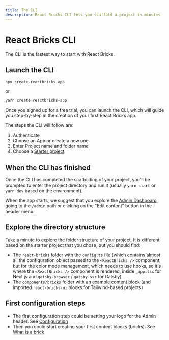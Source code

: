 ```yaml
---
title: The CLI
description: React Bricks CLI lets you scaffold a project in minutes
---
```


# React Bricks CLI

The CLI is the fastest way to start with React Bricks.

## Launch the CLI

```shell
npx create-reactbricks-app
```

or

```shell
yarn create reactbricks-app
```

Once you signed up for a free trial, you can launch the CLI, which will guide you step-by-step in the creation of your first React Bricks app.

The steps the CLI will follow are:

1. Authenticate
2. Choose an App or create a new one
3. Enter Project name and folder name
4. Choose a [Starter project](starter-projects)

## When the CLI has finished

Once the CLI has completed the scaffolding of your project, you'll be prompted to enter the project directory and run it (usually `yarn start` or `yarn dev` based on the environment).

When the app starts, we suggest that you explore the [Admin Dashboard](react-bricks-dashboard), going to the `/admin` path or clicking on the "Edit content" button in the header menù.

## Explore the directory structure

Take a minute to explore the folder structure of your project. It is different based on the starter project that you chose, but you should find:

- The `react-bricks` folder with the `config.ts` file (which contains almost all the configuration object passed to the `<ReactBricks />` component, but for the color mode management, which needs to use hooks, so it's where the `<ReactBricks />` component is rendered, inside `_app.tsx` for Next.js and `gatsby-browser` / `gatsby-ssr` for Gatsby)
- The `components/bricks` folder with an example content block (and imported `react-bricks-ui` blocks for Tailwind-based projects)

## First configuration steps

- The first configuration step could be setting your logo for the Admin header. See [Configuration](/docs/configuration/configuration)
- Then you could start creating your first content blocks (bricks). See [What is a brick](/docs/bricks/what-is-a-brick)
